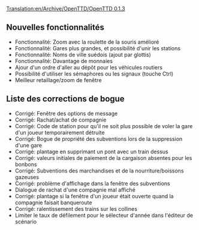 [[Translation:en/Archive/OpenTTD/OpenTTD 0.1.3]]


{{fr/Archive/OpenTTD/Livraison|prec=fr/Archive/OpenTTD/OpenTTD 0.1.2|suiv=fr/Archive/OpenTTD/OpenTTD 0.1.4|date=18/03/2004}}

==Nouvelles fonctionnalités==
*Fonctionnalité: Zoom avec la roulette de la souris amélioré
*Fonctionnalité: Gares plus grandes, et possibilité d'unir les stations
*Fonctionnalité: Noms de ville suédois (ajout par glottis)
*Fonctionnalité: Davantage de monnaies
*Ajour d'un ordre d'aller au dépôt pour les véhicules routiers
*Possibilité d'utiliser les sémaphores ou les signaux (touche Ctrl)
*Meilleur retaillage/zoom de fenêtre

==Liste des corrections de bogue==
*Corrigé: Fenêtre des options de message
*Corrigé: Rachat/achat de compagnie
*Corrigé: Code de station pour qu'il ne soit plus possible de voler la gare d'un joueur temporairement détruite
*Corrigé: Bogue de propriété des subventions lors de la suppression d'une gare
*Corrigé: plantage en supprimant un pont avec un train dessus
*Corrigé: valeurs initiales de paiement de la cargaison absentes pour les bonbons
*Corrigé: Subventions des marchandises et de la nourriture/boissons gazeuses
*Corrigé: problème d'affichage dans la fenêtre des subventions
*Dialogue de rachat d'une compagnie mal affiché
*Corrigé: plantage si la fenêtre d'un joueur était ouverte quand la compagnie faisait banqueroute
*Corrigé: ralentissement des trains sur les collines
*Limiter le taux de défilement pour le sélecteur d'année dans l'éditeur de scénario